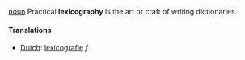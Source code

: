 [[noun]]
Practical '''lexicography''' is the art or craft of writing dictionaries.

==== Translations ====
*[[Dutch]]: [[lexicografie]] ''f''